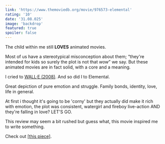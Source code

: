 ```yaml
---
link: 'https://www.themoviedb.org/movie/976573-elemental'
rating: '10'
date: '31.08.025'
image: 'backdrop'
featured: true
spoiler: false
---
```

The child within me still **LOVES** animated movies.

Most of us have a stereotypical misconception about them; “they're intended for kids so surely
the plot is not that *wow*” we say. But these animated movies are in fact solid, with a core
and a meaning. 

I cried to <span className='decoration-dashed underline underline-offset-2 decoration-blue-500'>
<a href='https://www.themoviedb.org/movie/10681-wall-e?language=fr'>WALL·E (2008)</a></span>.
And so did I to Elemental.

Great depiction of pure emotion and struggle. Family bonds, identity, love, life in general.

At first i thought it's going to be 'corny' but they actually did make it rich with emotion,
the plot was consistent, watergirl and fireboy live-action AND they're falling in love? 
LET'S GO.

This review may seem a bit rushed but guess what, this movie inspired me to write something. 

Check out <a href='/notebook/elemental' className='hover:underline underline-offset-2 hover:text-violet-400'>[this piece]</a>.
